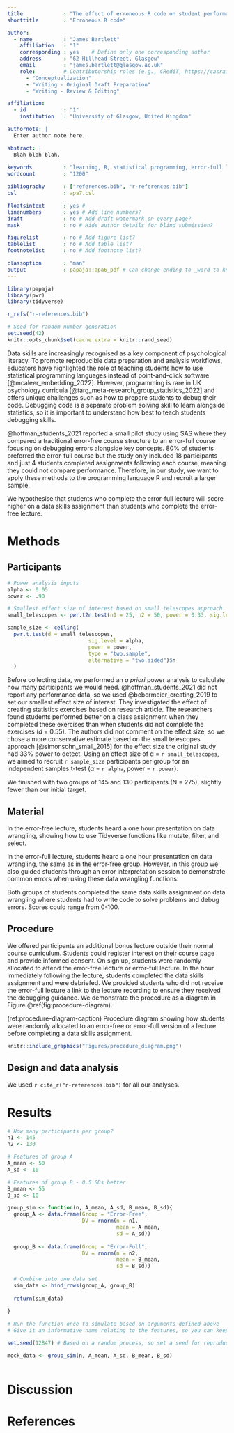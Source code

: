 ```yaml
---
title             : "The effect of erroneous R code on student performance"
shorttitle        : "Erroneous R code"

author: 
  - name          : "James Bartlett"
    affiliation   : "1"
    corresponding : yes    # Define only one corresponding author
    address       : "62 Hillhead Street, Glasgow"
    email         : "james.bartlett@glasgow.ac.uk"
    role:         # Contributorship roles (e.g., CRediT, https://casrai.org/credit/)
      - "Conceptualization"
      - "Writing - Original Draft Preparation"
      - "Writing - Review & Editing"

affiliation:
  - id            : "1"
    institution   : "University of Glasgow, United Kingdom"

authornote: |
  Enter author note here.

abstract: |
  Blah blah blah. 
  
keywords          : "learning, R, statistical programming, error-full learning"
wordcount         : "1200"

bibliography      : ["references.bib", "r-references.bib"]
csl               : apa7.csl

floatsintext      : yes # 
linenumbers       : yes # Add line numbers? 
draft             : no # Add draft watermark on every page? 
mask              : no # Hide author details for blind submission? 

figurelist        : no # Add figure list? 
tablelist         : no # Add table list? 
footnotelist      : no # Add footnote list? 

classoption       : "man"
output            : papaja::apa6_pdf # Can change ending to _word to knit to Word
---
```


```r
library(papaja)
library(pwr)
library(tidyverse)

r_refs("r-references.bib")
```

```r
# Seed for random number generation
set.seed(42)
knitr::opts_chunk$set(cache.extra = knitr::rand_seed)
```

Data skills are increasingly recognised as a key component of psychological literacy. To promote reproducible data preparation and analysis workflows, educators have highlighted the role of teaching students how to use statistical programming languages instead of point-and-click software [@mcaleer_embedding_2022]. However, programming is rare in UK psychology curricula [@targ_meta-research_group_statistics_2022] and offers unique challenges such as how to prepare students to debug their code. Debugging code is a separate problem solving skill to learn alongside statistics, so it is important to understand how best to teach students debugging skills. 

@hoffman_students_2021 reported a small pilot study using SAS where they compared a traditional error-free course structure to an error-full course focusing on debugging errors alongside key concepts. 80% of students preferred the error-full course but the study only included 18 participants and just 4 students completed assignments following each course, meaning they could not compare performance. Therefore, in our study, we want to apply these methods to the programming language R and recruit a larger sample. 

We hypothesise that students who complete the error-full lecture will score higher on a data skills assignment than students who complete the error-free lecture. 

# Methods

## Participants

```r
# Power analysis inputs
alpha <- 0.05
power <- .90

# Smallest effect size of interest based on small telescopes approach
small_telescopes <- pwr.t2n.test(n1 = 25, n2 = 50, power = 0.33, sig.level = 0.05)$d

sample_size <- ceiling(
  pwr.t.test(d = small_telescopes,
                          sig.level = alpha, 
                          power = power,
                          type = "two.sample",
                          alternative = "two.sided")$n
  )
```

Before collecting data, we performed an *a priori* power analysis to calculate how many participants we would need. @hoffman_students_2021 did not report any performance data, so we used @bebermeier_creating_2019 to set our smallest effect size of interest. They investigated the effect of creating statistics exercises based on research article. The researchers found students performed better on a class assignment when they completed these exercises than when students did not complete the exercises (*d* = 0.55). The authors did not comment on the effect size, so we chose a more conservative estimate based on the small telescopes approach [@simonsohn_small_2015] for the effect size the original study had 33% power to detect. Using an effect size of d = `r small_telescopes`, we aimed to recruit `r sample_size` participants per group for an independent samples t-test ($\alpha$ = `r alpha`, power = `r power`). 

We finished with two groups of 145 and 130 participants (N = 275), slightly fewer than our initial target. 

## Material

In the error-free lecture, students heard a one hour presentation on data wrangling, showing how to use Tidyverse functions like mutate, filter, and select. 

In the error-full lecture, students heard a one hour presentation on data wrangling, the same as in the error-free group. However, in this group we also guided students through an error interpretation session to demonstrate common errors when using these data wrangling functions. 

Both groups of students completed the same data skills assignment on data wrangling where students had to write code to solve problems and debug errors. Scores could range from 0-100. 

## Procedure

We offered participants an additional bonus lecture outside their normal course curriculum. Students could register interest on their course page and provide informed consent. On sign up, students were randomly allocated to attend the error-free lecture or error-full lecture. In the hour immediately following the lecture, students completed the data skills assignment and were debriefed. We provided students who did not receive the error-full lecture a link to the lecture recording to ensure they received the debugging guidance. We demonstrate the procedure as a diagram in Figure \@ref(fig:procedure-diagram).

(ref:procedure-diagram-caption) Procedure diagram showing how students were randomly allocated to an error-free or error-full version of a lecture before completing a data skills assignment. 

```r
knitr::include_graphics("Figures/procedure_diagram.png")
```

## Design and data analysis

We used `r cite_r("r-references.bib")` for all our analyses.

# Results

```r
# How many participants per group?
n1 <- 145
n2 <- 130

# Features of group A
A_mean <- 50
A_sd <- 10

# Features of group B - 0.5 SDs better
B_mean <- 55
B_sd <- 10

group_sim <- function(n, A_mean, A_sd, B_mean, B_sd){
  group_A <- data.frame(Group = "Error-Free",
                        DV = rnorm(n = n1,
                                   mean = A_mean,
                                   sd = A_sd))
  
  group_B <- data.frame(Group = "Error-Full",
                        DV = rnorm(n = n2,
                                   mean = B_mean,
                                   sd = B_sd))
  
  # Combine into one data set
  sim_data <- bind_rows(group_A, group_B)
  
  return(sim_data)
  
}

# Run the function once to simulate based on arguments defined above
# Give it an informative name relating to the features, so you can keep track

set.seed(12847) # Based on a random process, so set a seed for reproducibility

mock_data <- group_sim(n, A_mean, A_sd, B_mean, B_sd)
```

```r

```


# Discussion


\newpage

# References

::: {#refs custom-style="Bibliography"}
:::
